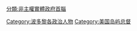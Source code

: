[[Category:波多黎各政治人物|Category:波多黎各政治人物]]
[[Category:美国岛屿总督|Category:美国岛屿总督]]
[[分類:非主權實體政府首腦|分類:非主權實體政府首腦]]